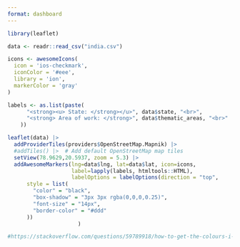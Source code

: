 ```yaml
---
format: dashboard
---
```

```r
library(leaflet)

data <- readr::read_csv("india.csv")

icons <- awesomeIcons(
  icon = 'ios-checkmark',
  iconColor = '#eee',
  library = 'ion',
  markerColor = 'gray'
)

labels <- as.list(paste(
      "<strong><u> State: </strong></u>", data$state, "<br>",
      "<strong> Area of work: </strong>", data$thematic_areas, "<br>"
    ))

leaflet(data) |>
  addProviderTiles(providers$OpenStreetMap.Mapnik) |>
  #addTiles() |>  # Add default OpenStreetMap map tiles
  setView(78.9629,20.5937, zoom = 5.3) |>
  addAwesomeMarkers(lng=data$lng, lat=data$lat, icon=icons, 
                    label=lapply(labels, htmltools::HTML),
                    labelOptions = labelOptions(direction = "top",
      style = list(
        "color" = "black",
        "box-shadow" = "3px 3px rgba(0,0,0,0.25)",
        "font-size" = "14px",
        "border-color" = "#ddd"
      ))
                      )

#https://stackoverflow.com/questions/59789918/how-to-get-the-colours-i-want-with-leaflet-awesomemarkers

```
